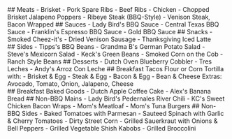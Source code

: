 
<section id="menu" class="bg-gray-100 py-8">
  <div class="container mx-auto max-w-screen-lg">
    <div class="grid grid-cols-1 md:grid-cols-3 gap-4">
      <div class="flex flex-col gap-y-4">
        <MenuCard>
          ## Meats
          - Brisket
          - Pork Spare Ribs
          - Beef Ribs
          - Chicken
          - Chopped Brisket Jalapeno Poppers
          - Ribeye Steak (BBQ-Style)
          - Venison Steak, Bacon Wrapped
        </MenuCard>
        <MenuCard>
          ## Sauces
          - Lady Bird's BBQ Sauce
          - Central Texas BBQ Sauce
          - Franklin's Espresso BBQ Sauce
          - Gold BBQ Sauce
        </MenuCard>
        <MenuCard>
          ## Snacks
          - Smoked Cheez-it's
          - Dried Venison Sausage
          - Thanksgiving Iced Latte
        </MenuCard>
      </div>
      <div class="flex flex-col gap-y-4">
        <MenuCard>
          ## Sides
          - Tipps's BBQ Beans
          - Grandma B's German Potato Salad
          - Steve's Mexicorn Salad
          - Keck's Green Beans
          - Smoked Corn on the Cob
          - Ranch Style Beans
        </MenuCard>
        <MenuCard>
          ## Desserts
          - Dutch Oven Blueberry Cobbler
          - Tres Leches
          - Andy's Arroz Con Leche
        </MenuCard>
        <MenuCard>
          ## Breakfast Tacos
          Flour or Corn Tortilla with:
          - Brisket & Egg
          - Steak & Egg
          - Bacon & Egg
          - Bean & Cheese
          Extras: Avocado, Tomato, Onion, Jalapeno, Cheese
        </MenuCard>
      </div>
      <div class="flex flex-col gap-y-4">
        <MenuCard>
          ## Breakfast Baked Goods
          - Dutch Apple Coffee Cake
          - Alex's Banana Bread
        </MenuCard>
        <MenuCard>
          ## Non-BBQ Mains
          - Lady Bird's Pedernales River Chili
          - KC's Sweet Chicken Bacon Wraps
          - Mom's Meatloaf
          - Mom's Tuna Burgers
        </MenuCard>
        <MenuCard>
          ## Non-BBQ Sides
          - Baked Tomatoes with Parmesan
          - Sauteed Spinach with Garlic & Cherry Tomatoes
          - Dirty Street Corn
          - Grilled Sauerkraut with Onions & Bell Peppers
          - Grilled Vegetable Shish Kabobs
          - Grilled Broccolini
        </MenuCard>
      </div>
    </div>
  </div>
</section>
